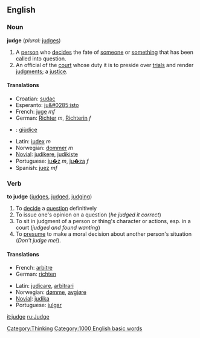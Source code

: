 ==English==

===Noun===
'''judge'''  (''plural:'' [[judges]])
# A [[person]] who [[decide]]s the fate of [[someone]] or [[something]] that has been called into question.
# An official of the [[court]] whose duty it is to preside over [[trial]]s and render [[judgment]]s; a [[justice]].

====Translations====
{{top}}
*Croatian: [[sudac]]
*Esperanto: [[ju&#0285;isto]]
*French: [[juge]] ''mf''
*German: [[Richter]] ''m'', [[Richterin]] ''f''
*{{it}}: [[giùdice]]
{{mid}}
*Latin: [[iudex]] ''m''
*Norwegian: [[dommer]] ''m''
*[[Novial]]: [[judikere]], [[judikiste]]
*Portuguese: [[ju�z]] ''m'', [[ju�za]] ''f''
*Spanish: [[juez]] ''mf''
{{bottom}}

===Verb===
'''to judge'''  ([[judges]], [[judged]], [[judging]])
# To [[decide]] a [[question]] definitively
# To issue one's opinion on a question (''he judged it correct'')
# To sit in judgment of a person or thing's character or actions, esp. in a court (''judged and found wanting'')
# To [[presume]] to make a moral decision about another person's situation (''Don't judge me!'').

====Translations====
{{top}}
*French: [[arbitre]]
*German: [[richten]]
{{mid}}
*Latin: [[judicare]], [[arbitrari]]
*Norwegian: [[dømme]], [[avgjøre]]
*[[Novial]]: [[judika]]
*Portuguese: [[julgar]]
{{bottom}}

[[Category:Thinking]]
[[Category:1000 English basic words]]

[[it:judge]]
[[ru:Judge]]